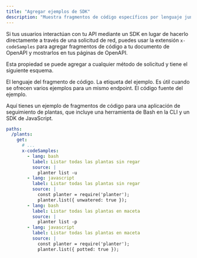 ```yaml
---
title: "Agregar ejemplos de SDK"
description: "Muestra fragmentos de código específicos por lenguaje junto a tus endpoints de API para mostrar a los desarrolladores cómo usar tus SDK"
---
```


Si tus usuarios interactúan con tu API mediante un SDK en lugar de hacerlo directamente a través de una solicitud de red, puedes usar la extensión `x-codeSamples` para agregar fragmentos de código a tu documento de OpenAPI y mostrarlos en tus páginas de OpenAPI.

Esta propiedad se puede agregar a cualquier método de solicitud y tiene el siguiente esquema.

<ParamField body="lang" type="string" required>
  El lenguaje del fragmento de código.
</ParamField>

<ParamField body="label" type="string">
  La etiqueta del ejemplo. Es útil cuando se ofrecen varios ejemplos para un mismo endpoint.
</ParamField>

<ParamField body="source" type="string" required>
  El código fuente del ejemplo.
</ParamField>

Aquí tienes un ejemplo de fragmentos de código para una aplicación de seguimiento de plantas, que incluye una herramienta de Bash en la CLI y un SDK de JavaScript.

```yaml
paths:
  /plants:
    get:
      # ...
      x-codeSamples:
        - lang: bash
          label: Listar todas las plantas sin regar
          source: |
            planter list -u
        - lang: javascript
          label: Listar todas las plantas sin regar
          source: |
            const planter = require('planter');
            planter.list({ unwatered: true });
        - lang: bash
          label: Listar todas las plantas en maceta
          source: |
            planter list -p
        - lang: javascript
          label: Listar todas las plantas en maceta
          source: |
            const planter = require('planter');
            planter.list({ potted: true });
```
